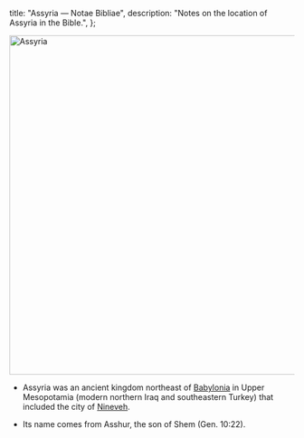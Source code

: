   title: "Assyria — Notae Bibliae",
  description: "Notes on the location of Assyria in the Bible.",
};

<Initial text="Assyria"/>

<Image
  className="sepia rounded"
  src="/places/assyria.jpg"
  alt="Assyria"
  width="600"
  height="600"
/>

- Assyria was an ancient kingdom northeast of [Babylonia](/places/old-testament/genesis/babylonia) in Upper Mesopotamia (modern northern Iraq and southeastern Turkey) that included the city of [Nineveh](/places/old-testament/genesis/nineveh).

- Its name comes from Asshur, the son of Shem (Gen. 10:22).
